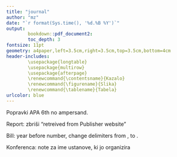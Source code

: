 ```yaml
---
title: "journal"
author: "mz"
date: "`r format(Sys.time(), '%d.%B %Y')`"
output:
        bookdown::pdf_document2:
        toc_depth: 3
fontsize: 11pt
geometry: a4paper,left=3.5cm,right=3.5cm,top=3.5cm,bottom=4cm
header-includes:
        \usepackage{longtable}
        \usepackage{multirow}
        \usepackage{afterpage}
        \renewcommand{\contentsname}{Kazalo}
        \renewcommand{\figurename}{Slika}
        \renewcommand{\tablename}{Tabela}
urlcolor: blue
---
```

        
Popravki APA 6th no ampersand.

Report: zbriši "retreived from Publisher website" 

Bill: year before number, change delimiters from , to .

Konferenca: note za ime ustanove, ki jo organizira

